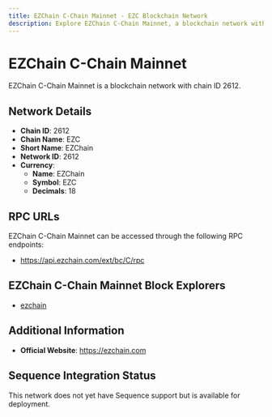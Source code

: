 ```yaml
--- 
title: EZChain C-Chain Mainnet - EZC Blockchain Network
description: Explore EZChain C-Chain Mainnet, a blockchain network with chain ID 2612. Learn about its native currency, EZChain, and how to interact with the network.
---
```


# EZChain C-Chain Mainnet

EZChain C-Chain Mainnet is a blockchain network with chain ID 2612.

## Network Details

- **Chain ID**: 2612
- **Chain Name**: EZC
- **Short Name**: EZChain
- **Network ID**: 2612
- **Currency**: 
  - **Name**: EZChain
  - **Symbol**: EZC
  - **Decimals**: 18

## RPC URLs

EZChain C-Chain Mainnet can be accessed through the following RPC endpoints:

- https://api.ezchain.com/ext/bc/C/rpc

## EZChain C-Chain Mainnet Block Explorers

- [ezchain](https://cchain-explorer.ezchain.com)

## Additional Information

- **Official Website**: https://ezchain.com

## Sequence Integration Status

This network does not yet have Sequence support but is available for deployment.
